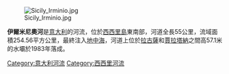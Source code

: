 [[Image:Sicily_Irminio.jpg|right]]

{{coord|36|54|19|N|14|44|30|E|display=title|region:IT_type:river_source:GNS-enwiki}}

'''伊爾米尼奧河'''是[[意大利|意大利]]的河流，位於[[西西里島|西西里島]]東南部，河道全長55公里，流域面積254.56平方公里，最終注入[[地中海|地中海]]，河道上位於[[拉古薩_(西西里)|拉古薩]]和[[賈拉塔納|賈拉塔納]]之間高57.1米的水壩於1983年落成。

{{Italy-geo-stub}}
[[Category:意大利河流|Category:意大利河流]]
[[Category:西西里河流|Category:西西里河流]]